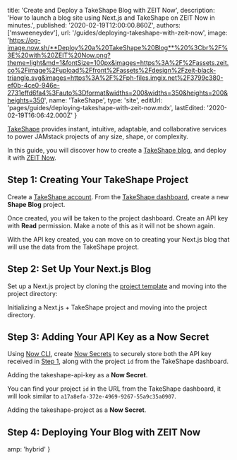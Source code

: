 
  title: 'Create and Deploy a TakeShape Blog with ZEIT Now',
  description:
    'How to launch a blog site using Next.js and TakeShape on ZEIT Now in minutes.',
  published: '2020-02-19T12:00:00.860Z',
  authors: ['msweeneydev'],
  url: '/guides/deploying-takeshape-with-zeit-now',
  image:
    'https://og-image.now.sh/**Deploy%20a%20TakeShape%20Blog**%20%3Cbr%2F%3E%20with%20ZEIT%20Now.png?theme=light&md=1&fontSize=100px&images=https%3A%2F%2Fassets.zeit.co%2Fimage%2Fupload%2Ffront%2Fassets%2Fdesign%2Fzeit-black-triangle.svg&images=https%3A%2F%2Fph-files.imgix.net%2F3799c380-ef0b-4ce0-946e-2731effd6fa4%3Fauto%3Dformat&widths=200&widths=350&heights=200&heights=350',
  name: 'TakeShape',
  type: 'site',
  editUrl: 'pages/guides/deploying-takeshape-with-zeit-now.mdx',
  lastEdited: '2020-02-19T16:06:42.000Z'
}

[TakeShape](https://www.takeshape.io/) provides instant, intuitive, adaptable, and collaborative services to power JAMstack projects of any size, shape, or complexity.

In this guide, you will discover how to create a [TakeShape blog](https://nextjs-takeshape.now-examples.now.sh/), and deploy it with [ZEIT Now](/).

## Step 1: Creating Your TakeShape Project

Create a [TakeShape account](https://app.takeshape.io/signup). From the [TakeShape dashboard](https://app.takeshape.io/projects), create a new **Shape Blog** project.

Once created, you will be taken to the project dashboard. Create an API key with **Read** permission. Make a note of this as it will not be shown again.

With the API key created, you can move on to creating your Next.js blog that will use the data from the TakeShape project.

## Step 2: Set Up Your Next.js Blog

Set up a Next.js project by cloning the [project template](https://github.com/takeshape/takeshape-samples/tree/master/shape-blog-nextjs) and moving into the project directory:

<Snippet dark text="git clone https://github.com/takeshape/takeshape-samples takeshape-samples && cd takeshape-samples/shape-blog-nextjs" />
<Caption>Initializing a Next.js + TakeShape project and moving into the project directory.</Caption>

## Step 3: Adding Your API Key as a Now Secret

Using [Now CLI](/download), create [Now Secrets](/docs/v2/serverless-functions/env-and-secrets/) to securely store both the API key received in [Step 1](#step-1:creating-your-api-keys), along with the project `id` from the TakeShape dashboard.

<Snippet dark text="now secrets add TAKEHSAPE-API-KEY [your-takeshape-api-key]" />
<Caption>
  Adding the <InlineCode>takeshape-api-key</InlineCode> as a <strong>Now Secret</strong>.
</Caption>

You can find your project `id` in the URL from the TakeShape dashboard, it will look similar to `a17a8efa-372e-4969-9267-55a9c35a0907`.

<Snippet dark text="now secrets add TAKESHAPE-PROJECT [your-takeshape-project-id]" />
<Caption>
  Adding the <InlineCode>takeshape-project</InlineCode> as a <strong>Now Secret</strong>.
</Caption>

## Step 4: Deploying Your Blog with ZEIT Now

<DeploySection meta={meta} />


  amp: 'hybrid'
}
